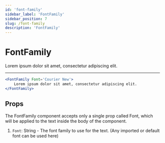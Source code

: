 ```yaml
---
id: 'font-family'
sidebar_label: 'FontFamily'
sidebar_position: 7
slug: /font-family
description: 'FontFamily'
---
```


# FontFamily

<FontFamily Font='Courier New'>
    Lorem ipsum dolor sit amet, consectetur adipiscing elit.
</FontFamily>

---

```jsx title='index.mdx'  showLineNumbers
<FontFamily Font='Courier New'>
    Lorem ipsum dolor sit amet, consectetur adipiscing elit.
</FontFamily>
```

## Props
The FontFamily component accepts only a single prop called Font, which will be applied to the text inside the body of the component.

1. `Font`: String - The font family to use for the text. (Any imported or default font can be used here)
